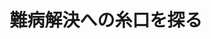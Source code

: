 ﻿---
title: "難病解決への糸口を探る"
category: "生命理工"
vol: "68"
interviewee: "一瀬 宏"
url: ""
tags: []
pdf: "68-7-ichise.pdf"
facephoto: ""
career: ""
preface: "近年、脳科学の研究が盛んになってきている。 脳機能の障害により起こる病気の原因は多岐に渡 るが、そのひとつに神経伝達物質の異常が挙げら れる。神経伝達物質は、神経細胞間の連絡に重要 な役割を果たしている。神経伝達物質の合成や分 泌に異常があると、脳が正常に働かなくなり、身 体をうまく動かせなくなる場合がある。 本稿では、パーキンソン病などの難病の原因と なる神経伝達物質について、その生合成の調節機 構に関する、一瀬宏教授が行っている研究を紹介 していく。"
---
